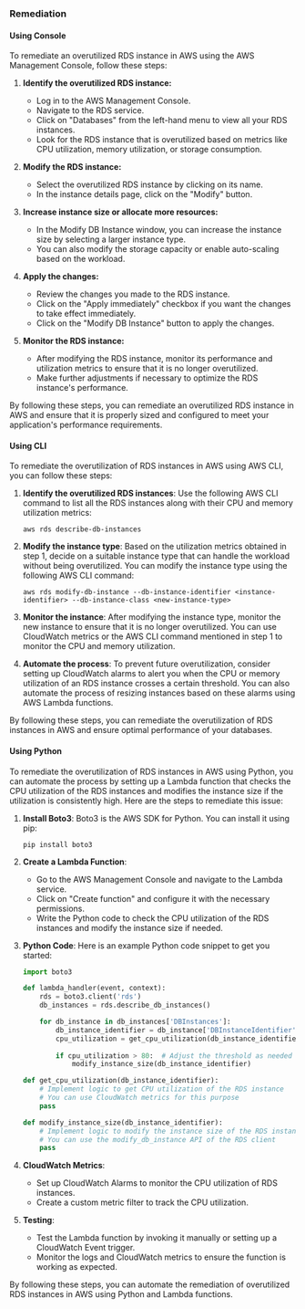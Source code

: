 ### Remediation

#### Using Console

To remediate an overutilized RDS instance in AWS using the AWS Management Console, follow these steps:

1. **Identify the overutilized RDS instance:**
   - Log in to the AWS Management Console.
   - Navigate to the RDS service.
   - Click on "Databases" from the left-hand menu to view all your RDS instances.
   - Look for the RDS instance that is overutilized based on metrics like CPU utilization, memory utilization, or storage consumption.

2. **Modify the RDS instance:**
   - Select the overutilized RDS instance by clicking on its name.
   - In the instance details page, click on the "Modify" button.

3. **Increase instance size or allocate more resources:**
   - In the Modify DB Instance window, you can increase the instance size by selecting a larger instance type.
   - You can also modify the storage capacity or enable auto-scaling based on the workload.

4. **Apply the changes:**
   - Review the changes you made to the RDS instance.
   - Click on the "Apply immediately" checkbox if you want the changes to take effect immediately.
   - Click on the "Modify DB Instance" button to apply the changes.

5. **Monitor the RDS instance:**
   - After modifying the RDS instance, monitor its performance and utilization metrics to ensure that it is no longer overutilized.
   - Make further adjustments if necessary to optimize the RDS instance's performance.

By following these steps, you can remediate an overutilized RDS instance in AWS and ensure that it is properly sized and configured to meet your application's performance requirements.

#### Using CLI

To remediate the overutilization of RDS instances in AWS using AWS CLI, you can follow these steps:

1. **Identify the overutilized RDS instances**: Use the following AWS CLI command to list all the RDS instances along with their CPU and memory utilization metrics:
   ```
   aws rds describe-db-instances
   ```

2. **Modify the instance type**: Based on the utilization metrics obtained in step 1, decide on a suitable instance type that can handle the workload without being overutilized. You can modify the instance type using the following AWS CLI command:
   ```
   aws rds modify-db-instance --db-instance-identifier <instance-identifier> --db-instance-class <new-instance-type>
   ```

3. **Monitor the instance**: After modifying the instance type, monitor the new instance to ensure that it is no longer overutilized. You can use CloudWatch metrics or the AWS CLI command mentioned in step 1 to monitor the CPU and memory utilization.

4. **Automate the process**: To prevent future overutilization, consider setting up CloudWatch alarms to alert you when the CPU or memory utilization of an RDS instance crosses a certain threshold. You can also automate the process of resizing instances based on these alarms using AWS Lambda functions.

By following these steps, you can remediate the overutilization of RDS instances in AWS and ensure optimal performance of your databases.

#### Using Python

To remediate the overutilization of RDS instances in AWS using Python, you can automate the process by setting up a Lambda function that checks the CPU utilization of the RDS instances and modifies the instance size if the utilization is consistently high. Here are the steps to remediate this issue:

1. **Install Boto3**: Boto3 is the AWS SDK for Python. You can install it using pip:
   ```
   pip install boto3
   ```

2. **Create a Lambda Function**:
   - Go to the AWS Management Console and navigate to the Lambda service.
   - Click on "Create function" and configure it with the necessary permissions.
   - Write the Python code to check the CPU utilization of the RDS instances and modify the instance size if needed.

3. **Python Code**:
   Here is an example Python code snippet to get you started:
   ```python
   import boto3

   def lambda_handler(event, context):
       rds = boto3.client('rds')
       db_instances = rds.describe_db_instances()

       for db_instance in db_instances['DBInstances']:
           db_instance_identifier = db_instance['DBInstanceIdentifier']
           cpu_utilization = get_cpu_utilization(db_instance_identifier)
           
           if cpu_utilization > 80:  # Adjust the threshold as needed
               modify_instance_size(db_instance_identifier)

   def get_cpu_utilization(db_instance_identifier):
       # Implement logic to get CPU utilization of the RDS instance
       # You can use CloudWatch metrics for this purpose
       pass

   def modify_instance_size(db_instance_identifier):
       # Implement logic to modify the instance size of the RDS instance
       # You can use the modify_db_instance API of the RDS client
       pass
   ```

4. **CloudWatch Metrics**:
   - Set up CloudWatch Alarms to monitor the CPU utilization of RDS instances.
   - Create a custom metric filter to track the CPU utilization.

5. **Testing**:
   - Test the Lambda function by invoking it manually or setting up a CloudWatch Event trigger.
   - Monitor the logs and CloudWatch metrics to ensure the function is working as expected.

By following these steps, you can automate the remediation of overutilized RDS instances in AWS using Python and Lambda functions.

